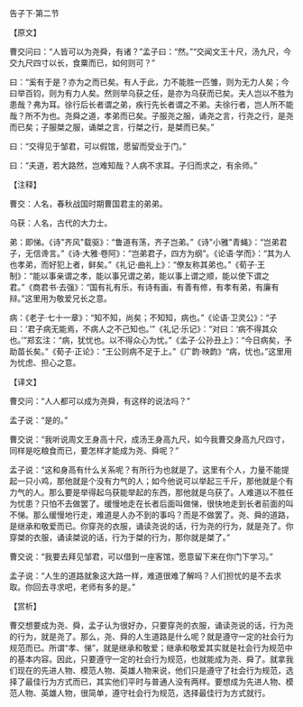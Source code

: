 

告子下·第二节

【原文】

曹交问曰：“人皆可以为尧舜，有诸？”孟子曰：“然。”“交闻文王十尺，汤九尺，今交九尺四寸以长，食粟而已，如何则可？”

曰：“奚有于是？亦为之而已矣。有人于此，力不能胜一匹雏，则为无力人矣；今曰举百钧，则为有力人矣。然则举乌获之任，是亦为乌获而已矣。夫人岂以不胜为患哉？弗为耳。徐行后长者谓之弟，疾行先长者谓之不弟。夫徐行者，岂人所不能哉？所不为也。尧舜之道，孝弟而已矣。子服尧之服，诵尧之言，行尧之行，是尧而已矣；子服桀之服，诵桀之言，行桀之行，是桀而已矣。”

曰：“交得见于邹君，可以假馆，愿留而受业于门。”

曰：“夫道，若大路然，岂难知哉？人病不求耳。子归而求之，有余师。”

【注释】

曹交：人名，春秋战国时期曹国君主的弟弟。

乌获：人名，古代的大力士。

弟：即悌。《诗"齐风"载驱》：“鲁道有荡，齐子岂弟。”《诗"小雅"青蝇》：“岂弟君子，无信谗言。”《诗·大雅·卷阿》：“岂弟君子，四方为纲”。《论语·学而》：“其为人也孝弟，而好犯上者，鲜矣。”《礼记·曲礼上》：“僚友称其弟也。”《荀子·王制》：“能以事亲谓之孝，能以事兄谓之弟，能以事上谓之顺，能以使下谓之君。”《商君书·去强》：“国有礼有乐，有诗有画，有善有修，有孝有弟，有廉有辩。”这里用为敬爱兄长之意。

病：《老子·七十一章》：“知不知，尚矣；不知知，病也。”《论语·卫灵公》：“子曰：‘君子病无能焉，不病人之不己知也。’”《礼记·乐记》：“对曰：‘病不得其众也。’”郑玄注：“病，犹忧也。以不得众心为忧。”《孟子·公孙丑上》：“今日病矣，予助苗长矣。”《荀子·正论》：“王公则病不足于上。”《广韵·映韵》“病，忧也。”这里用为忧虑、担心之意。

【译文】

曹交问：“人人都可以成为尧舜，有这样的说法吗？”

孟子说：“是的。”

曹交说：“我听说周文王身高十尺，成汤王身高九尺，如今我曹交身高九尺四寸，同样是吃粮食而已，要怎样才能成为尧、舜呢？”

孟子说：“这和身高有什么关系呢？有所行为也就是了。这里有个人，力量不能提起一只小鸡，那他就是个没有力气的人；如今他说可以举起三千斤，那他就是个有力气的人。那么要是举得起乌获能举起的东西，那他就是乌获了。人难道以不胜任为忧患？只怕不去做罢了。缓慢地走在长者后面叫做悌，很快地走到长者前面的叫不悌。那么缓慢地行走，难道是人办不到的事吗？而是不做罢了。尧、舜的道路，是继承和敬爱而已。你穿尧的衣服，诵读尧说的话，行为尧的行为，就是尧了。你穿桀的衣服，诵读桀说的话，行为于桀的行为，那你就是桀了。”

曹交说：“我要去拜见邹君，可以借到一座客馆，愿意留下来在你门下学习。”

孟子说：“人生的道路就象这大路一样，难道很难了解吗？人们担忧的是不去求取。你回去寻求吧，老师有多的是。”

【赏析】

曹交想要成为尧、舜，孟子认为很好办，只要穿尧的衣服，诵读尧说的话，行为尧的行为，就是尧了。那么，尧、舜的人生道路是什么呢？就是遵守一定的社会行为规范而已。所谓“孝、悌”，就是继承和敬爱；继承和敬爱其实就是社会行为规范中的基本内容。因此，只要遵守一定的社会行为规范，也就能成为尧、舜了。就拿我们现在的先进人物、模范人物、英雄人物来说，他们只是遵守了社会行为规范，选择了最佳行为方式而已，其实他们平时与普通人没有两样。要想成为先进人物、模范人物、英雄人物，很简单，遵守社会行为规范，选择最佳行为方式就行。

